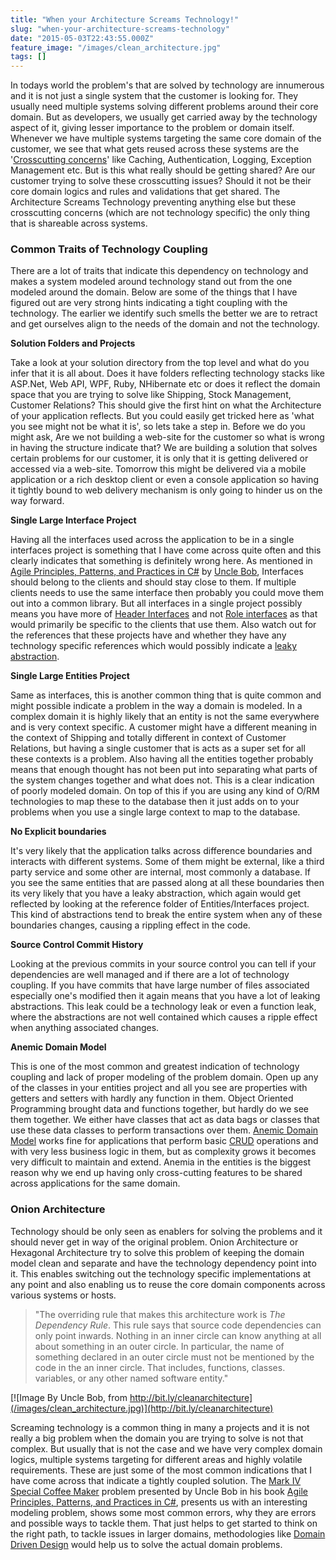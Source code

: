 ```yaml
---
title: "When your Architecture Screams Technology!"
slug: "when-your-architecture-screams-technology"
date: "2015-05-03T22:43:55.000Z"
feature_image: "/images/clean_architecture.jpg"
tags: []
---
```


In todays world the problem's that are solved by technology are innumerous and it is not just a single system that the customer is looking for. They usually need multiple systems solving different problems around their core domain. But as developers, we usually get carried away by the technology aspect of it, giving lesser importance to the problem or domain itself. Whenever we have multiple systems targeting the same core domain of the customer, we see that what gets reused across these systems are the '[Crosscutting concerns](https://msdn.microsoft.com/en-in/library/ee658105.aspx)' like Caching, Authentication, Logging, Exception Management etc. But is this what really should be getting shared? Are our customer trying to solve these crosscutting issues? Should it not be their core domain logics and rules and validations that get shared. The Architecture Screams Technology preventing anything else but these crosscutting concerns (which are not technology specific) the only thing that is shareable across systems.

### Common Traits of Technology Coupling

There are a lot of traits that indicate this dependency on technology and makes a system modeled around technology stand out from the one modeled around the domain. Below are some of the things that I have figured out are very strong hints indicating a tight coupling with the technology. The earlier we identify such smells the better we are to retract and get ourselves align to the needs of the domain and not the technology.

**Solution Folders and Projects**

Take a look at your solution directory from the top level and what do you infer that it is all about. Does it have folders reflecting technology stacks like ASP.Net, Web API, WPF, Ruby, NHibernate etc or does it reflect the domain space that you are trying to solve like Shipping, Stock Management, Customer Relations? This should give the first hint on what the Architecture of your application reflects. But you could easily get tricked here as 'what you see might not be what it is', so lets take a step in. Before we do you might ask, Are we not building a web-site for the customer so what is wrong in having the structure indicate that? We are building a solution that solves certain problems for our customer, it is only that it is getting delivered or accessed via a web-site. Tomorrow this might be delivered via a mobile application or a rich desktop client or even a console application so having it tightly bound to web delivery mechanism is only going to hinder us on the way forward.

**Single Large Interface Project**

Having all the interfaces used across the application to be in a single interfaces project is something that I have come across quite often and this clearly indicates that something is definitely wrong here. As mentioned in [Agile Principles, Patterns, and Practices in C#](http://www.amazon.in/gp/product/0131857258/ref=as_li_tl?ie=UTF8&camp=3626&creative=24822&creativeASIN=0131857258&linkCode=as2&tag=rahulpnath-21&linkId=VVMXRINDZWYFRWP4) by [Uncle Bob](https://twitter.com/unclebobmartin), Interfaces should belong to the clients and should stay close to them. If multiple clients needs to use the same interface then probably you could move them out into a common library. But all interfaces in a single project possibly means you have more of [Header Interfaces](http://martinfowler.com/bliki/HeaderInterface.html) and not [Role interfaces](http://blog.ploeh.dk/2013/01/10/RoleInterfaceRoleHint/) as that would primarily be specific to the clients that use them. Also watch out for the references that these projects have and whether they have any technology specific references which would possibly indicate a [leaky abstraction](http://en.wikipedia.org/wiki/Leaky_abstraction).

**Single Large Entities Project**

Same as interfaces, this is another common thing that is quite common and might possible indicate a problem in the way a domain is modeled. In a complex domain it is highly likely that an entity is not the same everywhere and is very context specific. A customer might have a different meaning in the context of Shipping and totally different in context of Customer Relations, but having a single customer that is acts as a super set for all these contexts is a problem. Also having all the entities together probably means that enough thought has not been put into separating what parts of the system changes together and what does not. This is a clear indication of poorly modeled domain. On top of this if you are using any kind of O/RM technologies to map these to the database then it just adds on to your problems when you use a single large context to map to the database.

**No Explicit boundaries**

It's very likely that the application talks across difference boundaries and interacts with different systems. Some of them might be external, like a third party service and some other are internal, most commonly a database. If you see the same entities that are passed along at all these boundaries then its very likely that you have a leaky abstraction, which again would get reflected by looking at the reference folder of Entities/Interfaces project. This kind of abstractions tend to break the entire system when any of these boundaries changes, causing a rippling effect in the code.

**Source Control Commit History**

Looking at the previous commits in your source control you can tell if your dependencies are well managed and if there are a lot of technology coupling. If you have commits that have large number of files associated especially one's modified then it again means that you have a lot of leaking abstractions. This leak could be a technology leak or even a function leak, where the abstractions are not well contained which causes a ripple effect when anything associated changes.

**Anemic Domain Model**

This is one of the most common and greatest indication of technology coupling and lack of proper modeling of the problem domain. Open up any of the classes in your entities project and all you see are properties with getters and setters with hardly any function in them. Object Oriented Programming brought data and functions together, but hardly do we see them together. We either have classes that act as data bags or classes that use these data classes to perform transactions over them. [Anemic Domain Model](http://www.martinfowler.com/bliki/AnemicDomainModel.html) works fine for applications that perform basic [CRUD](http://en.wikipedia.org/wiki/Create,_read,_update_and_delete) operations and with very less business logic in them, but as complexity grows it becomes very difficult to maintain and extend. Anemia in the entities is the biggest reason why we end up having only cross-cutting features to be shared across applications for the same domain.

### Onion Architecture

Technology should be only seen as enablers for solving the problems and it should never get in way of the original problem. Onion Architecture or Hexagonal Architecture try to solve this problem of keeping the domain model clean and separate and have the technology dependency point into it. This enables switching out the technology specific implementations at any point and also enabling us to reuse the core domain components across various systems or hosts.

> "The overriding rule that makes this architecture work is _The Dependency Rule_. This rule says that source code dependencies can only point inwards. Nothing in an inner circle can know anything at all about something in an outer circle. In particular, the name of something declared in an outer circle must not be mentioned by the code in the an inner circle. That includes, functions, classes. variables, or any other named software entity."

[![Image By Uncle Bob, from http://bit.ly/cleanarchitecture](/images/clean_architecture.jpg)](http://bit.ly/cleanarchitecture)

Screaming technology is a common thing in many a projects and it is not really a big problem when the domain you are trying to solve is not that complex. But usually that is not the case and we have very complex domain logics, multiple systems targeting for different areas and highly volatile requirements. These are just some of the most common indications that I have come across that indicate a tightly coupled solution. The [Mark IV Special Coffee Maker](http://www.objectmentor.com/resources/articles/CoffeeMaker.pdf) problem presented by Uncle Bob in his book [Agile Principles, Patterns, and Practices in C#](http://www.amazon.in/gp/product/0131857258/ref=as_li_tl?ie=UTF8&camp=3626&creative=24822&creativeASIN=0131857258&linkCode=as2&tag=rahulpnath-21&linkId=VVMXRINDZWYFRWP4), presents us with an interesting modeling problem, shows some most common errors, why they are errors and possible ways to tackle them. That just helps to get started to think on the right path, to tackle issues in larger domains, methodologies like [Domain Driven Design](http://www.amazon.in/gp/product/0321125215/ref=as_li_tl?ie=UTF8&camp=3626&creative=24822&creativeASIN=0321125215&linkCode=as2&tag=rahulpnath-21&linkId=F6WJ7JK5CYQOIJV6) would help us to solve the actual domain problems.